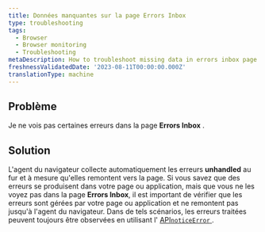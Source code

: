 ```yaml
---
title: Données manquantes sur la page Errors Inbox
type: troubleshooting
tags:
  - Browser
  - Browser monitoring
  - Troubleshooting
metaDescription: How to troubleshoot missing data in errors inbox page
freshnessValidatedDate: '2023-08-11T00:00:00.000Z'
translationType: machine
---
```


## Problème

Je ne vois pas certaines erreurs dans la page <DNT>**Errors Inbox**</DNT> .

## Solution

L&apos;agent du navigateur collecte automatiquement les erreurs <DNT>**unhandled**</DNT> au fur et à mesure qu&apos;elles remontent vers la page. Si vous savez que des erreurs se produisent dans votre page ou application, mais que vous ne les voyez pas dans la page <DNT>**Errors Inbox**</DNT>, il est important de vérifier que les erreurs sont gérées par votre page ou application et ne remontent pas jusqu&apos;à l&apos;agent du navigateur. Dans de tels scénarios, les erreurs traitées peuvent toujours être observées en utilisant l&apos; [API`noticeError` ](/docs/browser/new-relic-browser/browser-apis/noticeerror).